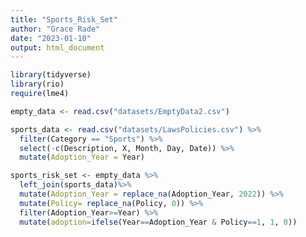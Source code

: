 ```yaml
---
title: "Sports_Risk_Set"
author: "Grace Rade"
date: "2023-01-10"
output: html_document
---
```

```r
library(tidyverse)
library(rio)
require(lme4)

empty_data <- read.csv("datasets/EmptyData2.csv")

sports_data <- read.csv("datasets/LawsPolicies.csv") %>% 
  filter(Category == "Sports") %>% 
  select(-c(Description, X, Month, Day, Date)) %>% 
  mutate(Adoption_Year = Year)

sports_risk_set <- empty_data %>% 
  left_join(sports_data)%>% 
  mutate(Adoption_Year = replace_na(Adoption_Year, 2022)) %>%
  mutate(Policy= replace_na(Policy, 0)) %>%
  filter(Adoption_Year>=Year) %>%
  mutate(adoption=ifelse(Year==Adoption_Year & Policy==1, 1, 0))
```

